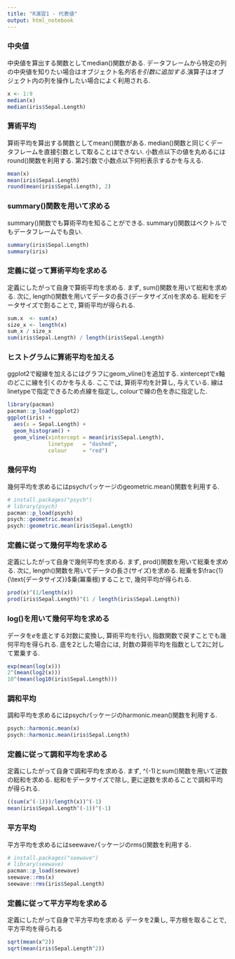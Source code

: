 ---
title: "R演習1 - 代表値"
output: html_notebook
---

### 中央値

中央値を算出する関数としてmedian()関数がある.
データフレームから特定の列の中央値を知りたい場合はオブジェクト名$列名を引数に追加する.
$演算子はオブジェクト内の列を操作したい場合によく利用される.

```{r}
x <- 1:9
median(x)
median(iris$Sepal.Length)
```

### 算術平均

算術平均を算出する関数としてmean()関数がある.
median()関数と同じくデータフレームを直接引数として取ることはできない.
小数点以下の値を丸めるにはround()関数を利用する.
第2引数で小数点以下何桁表示するかを与える.

```{r}
mean(x)
mean(iris$Sepal.Length)
round(mean(iris$Sepal.Length), 2)
```

### summary()関数を用いて求める

summary()関数でも算術平均を知ることができる.
summary()関数はベクトルでもデータフレームでも良い.

```{r}
summary(iris$Sepal.Length)
summary(iris)
```

### 定義に従って算術平均を求める

定義にしたがって自身で算術平均を求める.
まず, sum()関数を用いて総和を求める.
次に, length()関数を用いてデータの長さ(データサイズ$n$)を求める.
総和をデータサイズで割ることで, 算術平均が得られる.

```{r}
sum.x  <- sum(x)
size_x <- length(x)
sum_x / size_x
sum(iris$Sepal.Length) / length(iris$Sepal.Length)
```

### ヒストグラムに算術平均を加える

ggplot2で縦線を加えるにはグラフにgeom_vline()を追加する.
xinterceptでx軸のどこに線を引くのかを与える.
ここでは, 算術平均を計算し, 与えている.
線はlinetypeで指定できるため点線を指定し, colourで線の色を赤に指定した.

```{r}
library(pacman)
pacman::p_load(ggplot2)
ggplot(iris) +
  aes(x = Sepal.Length) +
  geom_histogram() +
  geom_vline(xintercept = mean(iris$Sepal.Length),
             linetype   = "dashed",
             colour     = "red")
```

### 幾何平均

幾何平均を求めるにはpsychパッケージのgeometric.mean()関数を利用する.

```{r}
# install.packages("psych")
# library(psych)
pacman::p_load(psych)
psych::geometric.mean(x)
psych::geometric.mean(iris$Sepal.Length)
```

### 定義に従って幾何平均を求める

定義にしたがって自身で幾何平均を求める.
まず, prod()関数を用いて総乗を求める.
次に, length()関数を用いてデータの長さ(サイズ)を求める.
総乗を$\frac{1}{\text{データサイズ}}$乗(冪乗根)することで, 幾何平均が得られる.

```{r}
prod(x)^(1/length(x))
prod(iris$Sepal.Length)^(1 / length(iris$Sepal.Length))
```

### log()を用いて幾何平均を求める

データを$e$を底とする対数に変換し, 算術平均を行い, 指数関数で戻すことでも幾何平均を得られる.
底を2とした場合には, 対数の算術平均を指数として2に対して累乗する.

```{r}
exp(mean(log(x)))
2^(mean(log2(x)))
10^(mean(log10(iris$Sepal.Length)))
```

### 調和平均

調和平均を求めるにはpsychパッケージのharmonic.mean()関数を利用する.

```{r}
psych::harmonic.mean(x)
psych::harmonic.mean(iris$Sepal.Length)
```

### 定義に従って調和平均を求める

定義にしたがって自身で調和平均を求める.
まず, ^(-1)とsum()関数を用いて逆数の総和を求める.
総和をデータサイズで除し, 更に逆数を求めることで調和平均が得られる.

```{r}
((sum(x^(-1)))/length(x))^(-1)
mean(iris$Sepal.Length^(-1))^(-1)
```

### 平方平均

平方平均を求めるにはseewaveパッケージのrms()関数を利用する.

```{r}
# install.packages("seewave")
# library(seewave)
pacman::p_load(seewave)
seewave::rms(x)
seewave::rms(iris$Sepal.Length)
```

### 定義に従って平方平均を求める

定義にしたがって自身で平方平均を求める
データを2乗し, 平方根を取ることで, 平方平均を得られる

```{r}
sqrt(mean(x^2))
sqrt(mean(iris$Sepal.Length^2))
```